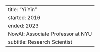 ---
title: "Yi Yin"
started: 2016
ended: 2023
NowAt: Associate Professor at NYU
subtitle: Research Scientist
---